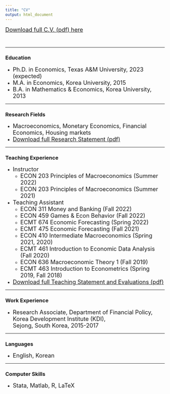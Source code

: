 ```yaml
---
title: "CV"
output: html_document
---
```


<a href="CV.pdf#" class="download" title="Download CV as PDF"> <font size="4">Download full C.V. (pdf) here</font> </a>			

<br />

---

### **Education**
- <font size="4"> Ph.D. in Economics, Texas A&M University, 2023 (expected) </font> <br />
- <font size="4"> M.A. in Economics, Korea University, 2015 </font> <br />
- <font size="4"> B.A. in Mathematics & Economics, Korea University, 2013 </font> 

---

### **Research Fields**
- <font size="4">  Macroeconomics, Monetary Economics, Financial Economics, Housing markets </font>
- <a href="Research_Statement.pdf#" class="download" title="Download Research Statement as PDF"> <font size="4">Download full Research Statement (pdf)</font> </a>

---

### **Teaching Experience**
- <font size="4"> Instructor </font> 
    - <font size="4"> ECON 203 Principles of Macroeconomics (Summer 2022) </font> 
    - <font size="4"> ECON 203 Principles of Macroeconomics (Summer 2021) </font> 

- <font size="4"> Teaching Assistant </font> 
    - <font size="4"> ECON 311 Money and Banking (Fall 2022)  </font> 
    - <font size="4"> ECON 459 Games & Econ Behavior (Fall 2022)  </font> 
    - <font size="4"> ECMT 674 Economic Forecasting (Spring 2022)  </font> 
    - <font size="4"> ECMT 475 Economic Forecasting (Fall 2021)  </font> 
    - <font size="4"> ECON 410 Intermediate Macroeconomics (Spring 2021, 2020)  </font> 
    - <font size="4"> ECMT 461 Introduction to Economic Data Analysis (Fall 2020)  </font> 
    - <font size="4"> ECON 636 Macroeconomic Theory 1 (Fall 2019)  </font> 
    - <font size="4"> ECMT 463 Introduction to Econometrics (Spring 2019, Fall 2018)  </font> 

- <a href="Teaching_Statement.pdf#" class="download" title="Download Teaching Statement as PDF"> <font size="4">Download full Teaching Statement and Evaluations (pdf)</font> </a>

---

### **Work Experience**
- <font size="4"> Research Associate, Department of Financial Policy, Korea Development Institute (KDI), <br>Sejong, South Korea, 2015-2017 </font> <br />

---

### **Languages**
- <font size="4"> English, Korean </font>

---

### **Computer Skills**
- <font size="4"> Stata, Matlab, R, LaTeX </font>